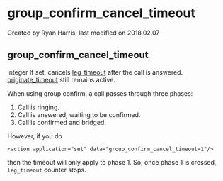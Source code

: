 
# group_confirm_cancel_timeout 

 Created by  Ryan Harris, last modified on 2018.02.07

## group_confirm_cancel_timeout

integer If set, cancels [leg\_timeout](../FreeSWITCH-Explained/Dialplan/Variables-Master-List_16352570.mdx#leg_timeout) after the call is answered. [originate\_timeout](../FreeSWITCH-Explained/Dialplan/Variables-Master-List_16352570.mdx#originate_timeout) still remains active.

When using group confirm, a call passes through three phases:

1. Call is ringing.
2. Call is answered, waiting to be confirmed.
3. Call is confirmed and bridged.

However, if you do

`<action application="set" data="group_confirm_cancel_timeout=1"/>`

then the timeout will only apply to phase 1\. So, once phase 1 is crossed, `leg_timeout` counter stops.


